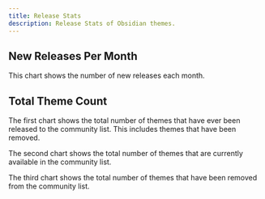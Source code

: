 ```yaml
---
title: Release Stats
description: Release Stats of Obsidian themes.
---
```



## New Releases Per Month

This chart shows the number of new releases each month.

<ThemesNewReleasesPerMonth />

## Total Theme Count

The first chart shows the total number of themes that have ever been released to the community list. This includes themes that have been removed.

The second chart shows the total number of themes that are currently available in the community list.

The third chart shows the total number of themes that have been removed from the community list.

<ThemesCount />
